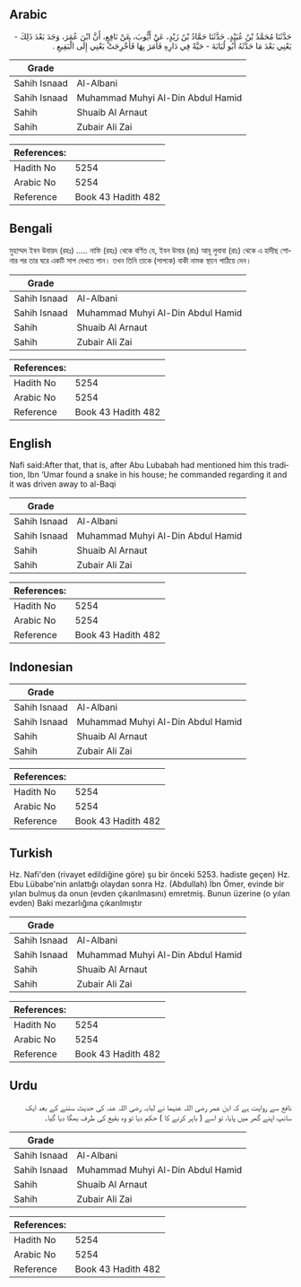 ## Arabic


<div dir="rtl" lang="ar" style={{fontSize:'larger',backgroundColor:'#f8f9fa',padding:20}}>
حَدَّثَنَا مُحَمَّدُ بْنُ عُبَيْدٍ، حَدَّثَنَا حَمَّادُ بْنُ زَيْدٍ، عَنْ أَيُّوبَ، عَنْ نَافِعٍ، أَنَّ ابْنَ عُمَرَ، وَجَدَ بَعْدَ ذَلِكَ - يَعْنِي بَعْدَ مَا حَدَّثَهُ أَبُو لُبَابَةَ - حَيَّةً فِي دَارِهِ فَأَمَرَ بِهَا فَأُخْرِجَتْ يَعْنِي إِلَى الْبَقِيعِ ‏.‏
</div>
<div style={{backgroundColor:'#f8f9fa',padding:20, marginBottom: 10}}><table> <thead> <tr> <th>Grade</th> <th></th> </tr> </thead> <tbody> <tr><td>Sahih Isnaad</td><td>Al-Albani</td></tr><tr><td>Sahih Isnaad</td><td>Muhammad Muhyi Al-Din Abdul Hamid</td></tr><tr><td>Sahih</td><td>Shuaib Al Arnaut</td></tr><tr><td>Sahih</td><td>Zubair Ali Zai</td></tr></tbody></table><table> <thead> <tr> <th>References:</th> <th></th> </tr> </thead> <tbody><tr><td>Hadith No</td><td>5254</td></tr><tr><td>Arabic No</td><td>5254</td></tr><tr><td>Reference</td><td>Book 43 Hadith 482</td></tr></tbody></table></div>

## Bengali


<div dir="ltr" lang="bn" style={{fontSize:'larger',backgroundColor:'#f8f9fa',padding:20}}>
মুহাম্মদ ইবন উবায়দ (রহঃ) ..... নাফি (রহঃ) থেকে বর্ণিত যে, ইবন উমার (রাঃ) আবূ লুবাবা (রাঃ) থেকে এ হাদীছ শোনার পর তার ঘরে একটি সাপ দেখতে পান। তখন তিনি তাকে (সাপকে) বাকী নামক স্থানে পাঠিয়ে দেন।
</div>
<div style={{backgroundColor:'#f8f9fa',padding:20, marginBottom: 10}}><table> <thead> <tr> <th>Grade</th> <th></th> </tr> </thead> <tbody> <tr><td>Sahih Isnaad</td><td>Al-Albani</td></tr><tr><td>Sahih Isnaad</td><td>Muhammad Muhyi Al-Din Abdul Hamid</td></tr><tr><td>Sahih</td><td>Shuaib Al Arnaut</td></tr><tr><td>Sahih</td><td>Zubair Ali Zai</td></tr></tbody></table><table> <thead> <tr> <th>References:</th> <th></th> </tr> </thead> <tbody><tr><td>Hadith No</td><td>5254</td></tr><tr><td>Arabic No</td><td>5254</td></tr><tr><td>Reference</td><td>Book 43 Hadith 482</td></tr></tbody></table></div>

## English


<div dir="ltr" lang="en" style={{fontSize:'larger',backgroundColor:'#f8f9fa',padding:20}}>
Nafi said:After that, that is, after Abu Lubabah had mentioned him this tradition, Ibn ‘Umar found a snake in his house; he commanded regarding it and it was driven away to al-Baqi
</div>
<div style={{backgroundColor:'#f8f9fa',padding:20, marginBottom: 10}}><table> <thead> <tr> <th>Grade</th> <th></th> </tr> </thead> <tbody> <tr><td>Sahih Isnaad</td><td>Al-Albani</td></tr><tr><td>Sahih Isnaad</td><td>Muhammad Muhyi Al-Din Abdul Hamid</td></tr><tr><td>Sahih</td><td>Shuaib Al Arnaut</td></tr><tr><td>Sahih</td><td>Zubair Ali Zai</td></tr></tbody></table><table> <thead> <tr> <th>References:</th> <th></th> </tr> </thead> <tbody><tr><td>Hadith No</td><td>5254</td></tr><tr><td>Arabic No</td><td>5254</td></tr><tr><td>Reference</td><td>Book 43 Hadith 482</td></tr></tbody></table></div>

## Indonesian


<div dir="ltr" lang="id" style={{fontSize:'larger',backgroundColor:'#f8f9fa',padding:20}}>

</div>
<div style={{backgroundColor:'#f8f9fa',padding:20, marginBottom: 10}}><table> <thead> <tr> <th>Grade</th> <th></th> </tr> </thead> <tbody> <tr><td>Sahih Isnaad</td><td>Al-Albani</td></tr><tr><td>Sahih Isnaad</td><td>Muhammad Muhyi Al-Din Abdul Hamid</td></tr><tr><td>Sahih</td><td>Shuaib Al Arnaut</td></tr><tr><td>Sahih</td><td>Zubair Ali Zai</td></tr></tbody></table><table> <thead> <tr> <th>References:</th> <th></th> </tr> </thead> <tbody><tr><td>Hadith No</td><td>5254</td></tr><tr><td>Arabic No</td><td>5254</td></tr><tr><td>Reference</td><td>Book 43 Hadith 482</td></tr></tbody></table></div>

## Turkish


<div dir="ltr" lang="tr" style={{fontSize:'larger',backgroundColor:'#f8f9fa',padding:20}}>
Hz. Nafi'den (rivayet edildiğine göre) şu bir önceki 5253. hadiste geçen) Hz. Ebu Lübabe'nin anlattığı olaydan sonra Hz. (Abdullah) İbn Ömer, evinde bir yılan bulmuş da onun (evden çıkarılmasını) emretmiş. Bunun üzerine (o yılan evden) Baki mezarlığına çıkarılmıştır
</div>
<div style={{backgroundColor:'#f8f9fa',padding:20, marginBottom: 10}}><table> <thead> <tr> <th>Grade</th> <th></th> </tr> </thead> <tbody> <tr><td>Sahih Isnaad</td><td>Al-Albani</td></tr><tr><td>Sahih Isnaad</td><td>Muhammad Muhyi Al-Din Abdul Hamid</td></tr><tr><td>Sahih</td><td>Shuaib Al Arnaut</td></tr><tr><td>Sahih</td><td>Zubair Ali Zai</td></tr></tbody></table><table> <thead> <tr> <th>References:</th> <th></th> </tr> </thead> <tbody><tr><td>Hadith No</td><td>5254</td></tr><tr><td>Arabic No</td><td>5254</td></tr><tr><td>Reference</td><td>Book 43 Hadith 482</td></tr></tbody></table></div>

## Urdu


<div dir="rtl" lang="ur" style={{fontSize:'larger',backgroundColor:'#f8f9fa',padding:20}}>
نافع سے روایت ہے کہ ابن عمر رضی اللہ عنہما نے لبابہ رضی اللہ عنہ کی حدیث سننے کے بعد ایک سانپ اپنے گھر میں پایا، تو اسے ( باہر کرنے کا ) حکم دیا تو وہ بقیع کی طرف بھگا دیا گیا۔
</div>
<div style={{backgroundColor:'#f8f9fa',padding:20, marginBottom: 10}}><table> <thead> <tr> <th>Grade</th> <th></th> </tr> </thead> <tbody> <tr><td>Sahih Isnaad</td><td>Al-Albani</td></tr><tr><td>Sahih Isnaad</td><td>Muhammad Muhyi Al-Din Abdul Hamid</td></tr><tr><td>Sahih</td><td>Shuaib Al Arnaut</td></tr><tr><td>Sahih</td><td>Zubair Ali Zai</td></tr></tbody></table><table> <thead> <tr> <th>References:</th> <th></th> </tr> </thead> <tbody><tr><td>Hadith No</td><td>5254</td></tr><tr><td>Arabic No</td><td>5254</td></tr><tr><td>Reference</td><td>Book 43 Hadith 482</td></tr></tbody></table></div>